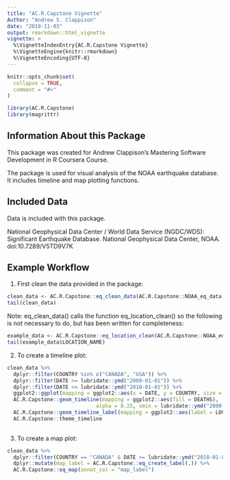 ```yaml
---
title: "AC.R.Capstone Vignette"
Author: "Andrew S. Clappison"
date: "2019-11-03"
output: rmarkdown::html_vignette
vignette: >
  %\VignetteIndexEntry{AC.R.Capstone Vignette}
  %\VignetteEngine{knitr::rmarkdown}
  %\VignetteEncoding{UTF-8}
---
```


```r
knitr::opts_chunk$set(
  collapse = TRUE,
  comment = "#>"
)
```

```r
library(AC.R.Capstone)
library(magrittr)
```

## Information About this Package

This package was created for Andrew Clappison's Mastering Software Development in R Coursera Course.  

The package is used for visual analysis of the NOAA earthquake database. It includes timeline and map plotting functions.

## Included Data

Data is included with this package.

National Geophysical Data Center / World Data Service (NGDC/WDS): Significant Earthquake Database. National Geophysical Data Center, NOAA. doi:10.7289/V5TD9V7K

## Example Workflow


1. First clean the data provided in the package:

```r
clean_data <- AC.R.Capstone::eq_clean_data(AC.R.Capstone::NOAA_eq_data)
tail(clean_data)
```

Note: eq_clean_data() calls the function eq_location_clean() so the following is not necessary to do, but has been written for completeness:

```r
example_data <- AC.R.Capstone::eq_location_clean(AC.R.Capstone::NOAA_eq_data)
tail(example_data$LOCATION_NAME)
```

2. To create a timeline plot:

```r
clean_data %>%
  dplyr::filter(COUNTRY %in% c("CANADA", "USA")) %>%
  dplyr::filter(DATE >= lubridate::ymd("2000-01-01")) %>%
  dplyr::filter(DATE <= lubridate::ymd("2010-01-01")) %>%
  ggplot2::ggplot(mapping = ggplot2::aes(x = DATE, y = COUNTRY, size = EQ_PRIMARY)) +
  AC.R.Capstone::geom_timeline(mapping = ggplot2::aes(fill = DEATHS), 
                             alpha = 0.25, xmin = lubridate::ymd("2000-01-01"), xmax = lubridate::ymd("2010-01-01")) +
  AC.R.Capstone::geom_timeline_label(mapping = ggplot2::aes(label = LOCATION_NAME), n_max = 5) +
  AC.R.Capstone::theme_timeline
                             
```

3. To create a map plot:

```r
clean_data %>%
  dplyr::filter(COUNTRY == "CANADA" & DATE >= lubridate::ymd("2010-01-01")) %>%
  dplyr::mutate(map_label = AC.R.Capstone::eq_create_label(.)) %>%
  AC.R.Capstone::eq_map(annot_col = "map_label") 
```
